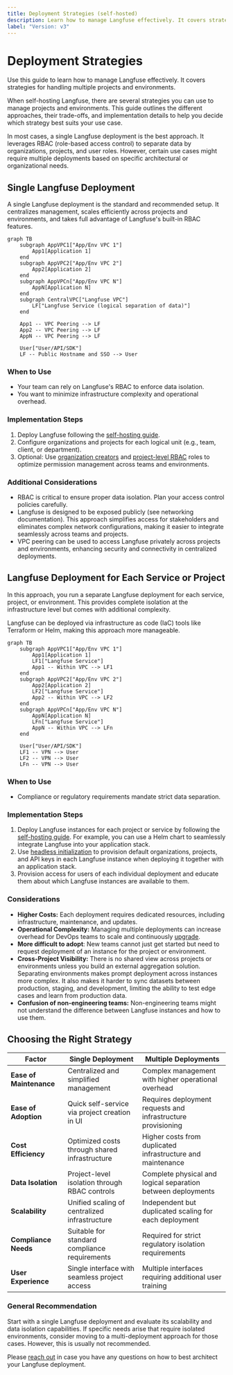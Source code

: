 ```yaml
---
title: Deployment Strategies (self-hosted)
description: Learn how to manage Langfuse effectively. It covers strategies for handling multiple projects and environments.
label: "Version: v3"
---
```


# Deployment Strategies

Use this guide to learn how to manage Langfuse effectively. It covers strategies for handling multiple projects and environments.

When self-hosting Langfuse, there are several strategies you can use to manage projects and environments. This guide outlines the different approaches, their trade-offs, and implementation details to help you decide which strategy best suits your use case.

In most cases, a single Langfuse deployment is the best approach. It leverages RBAC (role-based access control) to separate data by organizations, projects, and user roles. However, certain use cases might require multiple deployments based on specific architectural or organizational needs.

## Single Langfuse Deployment

A single Langfuse deployment is the standard and recommended setup. It centralizes management, scales efficiently across projects and environments, and takes full advantage of Langfuse's built-in RBAC features.

<div className="border rounded p-4 pt-0 bg-card mt-6">

```mermaid
graph TB
    subgraph AppVPC1["App/Env VPC 1"]
        App1[Application 1]
    end
    subgraph AppVPC2["App/Env VPC 2"]
        App2[Application 2]
    end
    subgraph AppVPCn["App/Env VPC N"]
        AppN[Application N]
    end
    subgraph CentralVPC["Langfuse VPC"]
        LF["Langfuse Service (logical separation of data)"]
    end

    App1 -- VPC Peering --> LF
    App2 -- VPC Peering --> LF
    AppN -- VPC Peering --> LF

    User["User/API/SDK"]
    LF -- Public Hostname and SSO --> User
```

</div>

### When to Use

- Your team can rely on Langfuse's RBAC to enforce data isolation.
- You want to minimize infrastructure complexity and operational overhead.

### Implementation Steps

1. Deploy Langfuse following the [self-hosting guide](/self-hosting).
2. Configure organizations and projects for each logical unit (e.g., team, client, or department).
3. Optional: Use [organization creators](/self-hosting/organization-creators) and [project-level RBAC](/docs/rbac) roles to optimize permission management across teams and environments.

### Additional Considerations

- RBAC is critical to ensure proper data isolation. Plan your access control policies carefully.
- Langfuse is designed to be exposed publicly (see networking documentation). This approach simplifies access for stakeholders and eliminates complex network configurations, making it easier to integrate seamlessly across teams and projects.
- VPC peering can be used to access Langfuse privately across projects and environments, enhancing security and connectivity in centralized deployments.

## Langfuse Deployment for Each Service or Project

In this approach, you run a separate Langfuse deployment for each service, project, or environment. This provides complete isolation at the infrastructure level but comes with additional complexity.

Langfuse can be deployed via infrastructure as code (IaC) tools like Terraform or Helm, making this approach more manageable.

<div className="border rounded p-4 pt-0 bg-card mt-6">

```mermaid
graph TB
    subgraph AppVPC1["App/Env VPC 1"]
        App1[Application 1]
        LF1["Langfuse Service"]
        App1 -- Within VPC --> LF1
    end
    subgraph AppVPC2["App/Env VPC 2"]
        App2[Application 2]
        LF2["Langfuse Service"]
        App2 -- Within VPC --> LF2
    end
    subgraph AppVPCn["App/Env VPC N"]
        AppN[Application N]
        LFn["Langfuse Service"]
        AppN -- Within VPC --> LFn
    end

    User["User/API/SDK"]
    LF1 -- VPN --> User
    LF2 -- VPN --> User
    LFn -- VPN --> User
```

</div>

### When to Use

- Compliance or regulatory requirements mandate strict data separation.

### Implementation Steps

1. Deploy Langfuse instances for each project or service by following the [self-hosting guide](/self-hosting). For example, you can use a Helm chart to seamlessly integrate Langfuse into your application stack.
2. Use [headless initialization](/self-hosting/headless-initialization) to provision default organizations, projects, and API keys in each Langfuse instance when deploying it together with an application stack.
3. Provision access for users of each individual deployment and educate them about which Langfuse instances are available to them.

### Considerations

- **Higher Costs:** Each deployment requires dedicated resources, including infrastructure, maintenance, and updates.
- **Operational Complexity:** Managing multiple deployments can increase overhead for DevOps teams to scale and continuously [upgrade](/self-hosting/upgrade).
- **More difficult to adopt**: New teams cannot just get started but need to request deployment of an instance for the project or environment.
- **Cross-Project Visibility:** There is no shared view across projects or environments unless you build an external aggregation solution. Separating environments makes prompt deployment across instances more complex. It also makes it harder to sync datasets between production, staging, and development, limiting the ability to test edge cases and learn from production data.
- **Confusion of non-engineering teams:** Non-engineering teams might not understand the difference between Langfuse instances and how to use them.

## Choosing the Right Strategy

| Factor                  | Single Deployment                             | Multiple Deployments                                         |
| ----------------------- | --------------------------------------------- | ------------------------------------------------------------ |
| **Ease of Maintenance** | Centralized and simplified management         | Complex management with higher operational overhead          |
| **Ease of Adoption**    | Quick self-service via project creation in UI | Requires deployment requests and infrastructure provisioning |
| **Cost Efficiency**     | Optimized costs through shared infrastructure | Higher costs from duplicated infrastructure and maintenance  |
| **Data Isolation**      | Project-level isolation through RBAC controls | Complete physical and logical separation between deployments |
| **Scalability**         | Unified scaling of centralized infrastructure | Independent but duplicated scaling for each deployment       |
| **Compliance Needs**    | Suitable for standard compliance requirements | Required for strict regulatory isolation requirements        |
| **User Experience**     | Single interface with seamless project access | Multiple interfaces requiring additional user training       |

### General Recommendation

Start with a single Langfuse deployment and evaluate its scalability and data isolation capabilities. If specific needs arise that require isolated environments, consider moving to a multi-deployment approach for those cases. However, this is usually not recommended.

Please [reach out](/support) in case you have any questions on how to best architect your Langfuse deployment.
